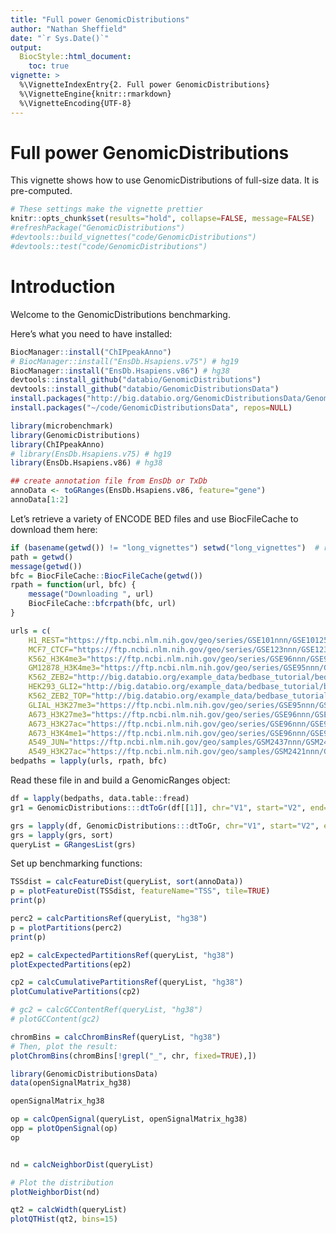 ```yaml
---
title: "Full power GenomicDistributions"
author: "Nathan Sheffield"
date: "`r Sys.Date()`"
output: 
  BiocStyle::html_document:
    toc: true
vignette: >
  %\VignetteIndexEntry{2. Full power GenomicDistributions}
  %\VignetteEngine{knitr::rmarkdown}
  %\VignetteEncoding{UTF-8}
---
```


# Full power GenomicDistributions

This vignette shows how to use GenomicDistributions of full-size data. It is pre-computed. 

```r
# These settings make the vignette prettier
knitr::opts_chunk$set(results="hold", collapse=FALSE, message=FALSE)
#refreshPackage("GenomicDistributions")
#devtools::build_vignettes("code/GenomicDistributions")
#devtools::test("code/GenomicDistributions")
```

# Introduction

Welcome to the GenomicDistributions benchmarking.

Here's what you need to have installed:

```r
BiocManager::install("ChIPpeakAnno")
# BiocManager::install("EnsDb.Hsapiens.v75") # hg19
BiocManager::install("EnsDb.Hsapiens.v86") # hg38
devtools::install_github("databio/GenomicDistributions")
devtools::install_github("databio/GenomicDistributionsData")
install.packages("http://big.databio.org/GenomicDistributionsData/GenomicDistributionsData_0.0.1.tar.gz", repos=NULL)
install.packages("~/code/GenomicDistributionsData", repos=NULL)
```


```r
library(microbenchmark)
library(GenomicDistributions)
library(ChIPpeakAnno)
# library(EnsDb.Hsapiens.v75) # hg19
library(EnsDb.Hsapiens.v86) # hg38

## create annotation file from EnsDb or TxDb
annoData <- toGRanges(EnsDb.Hsapiens.v86, feature="gene")
annoData[1:2]
```

Let's retrieve a variety of ENCODE BED files and use BiocFileCache to download them here:

```r
if (basename(getwd()) != "long_vignettes") setwd("long_vignettes")  # run this from GenomicDistributions/long_vignettes
path = getwd()
message(getwd())
bfc = BiocFileCache::BiocFileCache(getwd())
rpath = function(url, bfc) {
	message("Downloading ", url)
	BiocFileCache::bfcrpath(bfc, url)
}

urls = c(
	H1_REST="https://ftp.ncbi.nlm.nih.gov/geo/series/GSE101nnn/GSE101251/suppl/GSE101251_ENCFF235EJG_peaks_GRCh38.bed.gz",
	MCF7_CTCF="https://ftp.ncbi.nlm.nih.gov/geo/series/GSE123nnn/GSE123219/suppl/GSE123219_ENCFF047HAG_conservative_idr_thresholded_peaks_GRCh38.bed.gz",
	K562_H3K4me3="https://ftp.ncbi.nlm.nih.gov/geo/series/GSE96nnn/GSE96303/suppl/GSE96303_ENCFF616DLO_replicated_peaks_GRCh38.bed.gz",
	GM12878_H3K4me3="https://ftp.ncbi.nlm.nih.gov/geo/series/GSE95nnn/GSE95899/suppl/GSE95899_ENCFF188SZS_replicated_peaks_GRCh38.bed.gz",
	K562_ZEB2="http://big.databio.org/example_data/bedbase_tutorial/bed_files/GSE91663_ENCFF316ASR_peaks_GRCh38.bed.gz", 
	HEK293_GLI2="http://big.databio.org/example_data/bedbase_tutorial/bed_files/GSE105977_ENCFF617QGK_optimal_idr_thresholded_peaks_GRCh38.bed.gz",
	K562_ZEB2_TOP="http://big.databio.org/example_data/bedbase_tutorial/bed_files/GSE91663_ENCFF319TPR_conservative_idr_thresholded_peaks_GRCh38.bed.gz",
	GLIAL_H3K27me3="https://ftp.ncbi.nlm.nih.gov/geo/series/GSE95nnn/GSE95927/suppl/GSE95927_ENCFF724DGK_replicated_peaks_GRCh38.bed.gz",
	A673_H3K27me3="https://ftp.ncbi.nlm.nih.gov/geo/series/GSE96nnn/GSE96349/suppl/GSE96349_ENCFF412EXZ_peaks_GRCh38.bed.gz",
	A673_H3K27ac="https://ftp.ncbi.nlm.nih.gov/geo/series/GSE96nnn/GSE96332/suppl/GSE96332_ENCFF529ISR_peaks_GRCh38.bed.gz",
	A673_H3K4me1="https://ftp.ncbi.nlm.nih.gov/geo/series/GSE96nnn/GSE96216/suppl/GSE96216_ENCFF328DBS_peaks_GRCh38.bed.gz",
	A549_JUN="https://ftp.ncbi.nlm.nih.gov/geo/samples/GSM2437nnn/GSM2437721/suppl/GSM2437721_ENCFF064QGH_peaks_GRCh38.bed.gz",
	A549_H3K27ac="https://ftp.ncbi.nlm.nih.gov/geo/samples/GSM2421nnn/GSM2421593/suppl/GSM2421593_ENCFF715EXP_peaks_GRCh38.bed.gz")
bedpaths = lapply(urls, rpath, bfc)
```

Read these  file in and build a GenomicRanges object:

```r

df = lapply(bedpaths, data.table::fread)
gr1 = GenomicDistributions:::dtToGr(df[[1]], chr="V1", start="V2", end="V3")

grs = lapply(df, GenomicDistributions:::dtToGr, chr="V1", start="V2", end="V3")
grs = lapply(grs, sort)
queryList = GRangesList(grs)
```

Set up benchmarking functions:

```r
TSSdist = calcFeatureDist(queryList, sort(annoData))
p = plotFeatureDist(TSSdist, featureName="TSS", tile=TRUE)
print(p)
```

```r
perc2 = calcPartitionsRef(queryList, "hg38")
p = plotPartitions(perc2)
print(p)

ep2 = calcExpectedPartitionsRef(queryList, "hg38")
plotExpectedPartitions(ep2)

cp2 = calcCumulativePartitionsRef(queryList, "hg38")
plotCumulativePartitions(cp2)
```

```r
# gc2 = calcGCContentRef(queryList, "hg38")
# plotGCContent(gc2)

chromBins = calcChromBinsRef(queryList, "hg38")
# Then, plot the result:
plotChromBins(chromBins[!grepl("_", chr, fixed=TRUE),])
```

```r

library(GenomicDistributionsData)
data(openSignalMatrix_hg38)

openSignalMatrix_hg38

op = calcOpenSignal(queryList, openSignalMatrix_hg38)
opp = plotOpenSignal(op)
op


nd = calcNeighborDist(queryList)

# Plot the distribution
plotNeighborDist(nd)

qt2 = calcWidth(queryList)
plotQTHist(qt2, bins=15)


```


